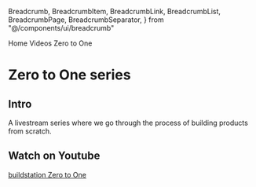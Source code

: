   Breadcrumb,
  BreadcrumbItem,
  BreadcrumbLink,
  BreadcrumbList,
  BreadcrumbPage,
  BreadcrumbSeparator,
} from "@/components/ui/breadcrumb"

<Breadcrumb className="mb-8">
  <BreadcrumbList>
    <BreadcrumbItem>
      <BreadcrumbLink href="/">Home</BreadcrumbLink>
    </BreadcrumbItem>
    <BreadcrumbSeparator />
    <BreadcrumbItem>
      <BreadcrumbLink href="/videos">Videos</BreadcrumbLink>
    </BreadcrumbItem>
    <BreadcrumbSeparator />
    <BreadcrumbItem>
      <BreadcrumbPage>Zero to One</BreadcrumbPage>
    </BreadcrumbItem>
  </BreadcrumbList>
</Breadcrumb>

# Zero to One series

## Intro
A livestream series where we go through the process of building products from scratch.

## Watch on Youtube
[buildstation Zero to One](https://youtube.com/playlist?list=PLUCXw2ganKWWCMguBIUhK1L7dS9jeTcKY&si=rl8fn1_7j1YvzJ73)